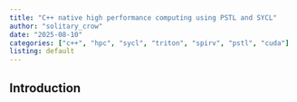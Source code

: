 ```yaml
---
title: "C++ native high performance computing using PSTL and SYCL"
author: "solitary_crow"
date: "2025-08-10"
categories: ["c++", "hpc", "sycl", "triton", "spirv", "pstl", "cuda"]
listing: default
---
```


## Introduction


